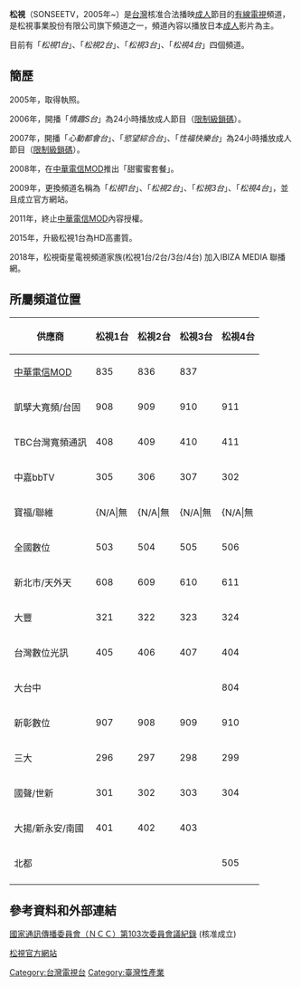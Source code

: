 {{頻道資訊
| 頻道名稱         = 松視 SONSEETV
| 頻道圖片檔案     = 
| 頻道圖片尺寸     = 
| 頻道圖片名稱     = 
| 所屬國家         = {{ROC-TW}}
| 總部所在         = {{ROC}}新北市深坑區北深路3段270巷12號4樓之2
| 播放地區         = {{TWN}}
| 開播日期         = 2006年
| 停播日期         = 
| 收視率           = 
| 收視率調查時間   = 
| 收視率資料來源   = 
| 頻道口號         = 電視畫質跟官網提供圖片相同，想看就看，不想看就不想看
| 擁有者           = 松視事業股份有限公司
| 持股者           = 王尊侃、胡嘉祺、簡鶴枝、胡嘉慧
| 前頻道名稱       = 
| 被取代名稱       = 
| 重播服務頻道     = 
| 頻道官方網站     =
| 有線電視供應商01 = {{TWN}}[[台灣電視台列表|全國有線電視]]
| 有線電視頻道數01 = [[#所屬頻道位置|#所屬頻道位置]]
|}}

'''松視'''（SONSEETV，2005年~）是[[台灣|台灣]]核准合法播映[[成人|成人]]節目的[[有線電視|有線電視]]頻道，是松視事業股份有限公司旗下頻道之一，頻道內容以播放日本[[成人|成人]]影片為主。

目前有「''松視1台''」、「''松視2台''」、「''松視3台''」、「''松視4台''」四個頻道。

== 簡歷 ==
2005年，取得執照。

2006年，開播「''情趣S台''」為24小時播放成人節目（[[限制級|限制級]][[鎖碼|鎖碼]]）。

2007年，開播「''心動都會台''」、「''慾望綜合台''」、「''性福快樂台''」為24小時播放成人節目（[[限制級|限制級]][[鎖碼|鎖碼]]）。

2008年，在[[中華電信MOD|中華電信MOD]]推出「甜蜜蜜套餐」。

2009年，更換頻道名稱為「''松視1台''」、「''松視2台''」、「''松視3台''」、「''松視4台''」，並且成立官方網站。

2011年，終止[[中華電信MOD|中華電信MOD]]內容授權。

2015年，升級松視1台為HD高畫質。

2018年，松視衛星電視頻道家族(松視1台/2台/3台/4台) 加入IBIZA MEDIA 聯播網。



==所屬頻道位置==
{| class="wikitable" 
|- 
!供應商||松視1台||松視2台||松視3台||松視4台
|-
|[[中華電信MOD|中華電信MOD]]||835||836||837||{{N/A|無}}
|-
|凱擘大寬頻/台固||908||909||910||911
|-
|TBC台灣寬頻通訊||408||409||410||411
|-
|中嘉bbTV||305||306||307||302
|-
|寶福/聯維||{N/A|無||{N/A|無||{N/A|無||{N/A|無
|-
|全國數位||503||504||505||506
|-
|新北市/天外天||608||609||610||611
|-
|大豐||321||322||323||324
|-
|台灣數位光訊||405||406||407||404
|-
|大台中||{{N/A|無}}||{{N/A|無}}||{{N/A|無}}||804
|-
|新彰數位||907||908||909||910
|-
|三大||296||297||298||299
|-
|國聲/世新||301||302||303||304
|-
|大揚/新永安/南國||401||402||403||{{N/A|無}}
|-
|北都||{{N/A|無}}||{{N/A|無}}||{{N/A|無}}||505
|-
|}

== 參考資料和外部連結 ==

[http://nccwatch.org.tw/forum/20080108/8616 國家通訊傳播委員會（ＮＣＣ）第103次委員會議紀錄] {{Wayback|url=http://nccwatch.org.tw/forum/20080108/8616 |date=20091106033934 }} (核准成立)

[http://www.sonsee.com.tw/adult/index.php 松視官方網站] {{Wayback|url=http://www.sonsee.com.tw/adult/index.php |date=20200129111353 }}

{{台灣有線電視頻道列表}}

[[Category:台灣電視台|Category:台灣電視台]]
[[Category:臺灣性產業|Category:臺灣性產業]]